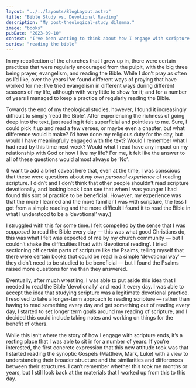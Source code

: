 ```yaml
---
layout: "../../layouts/BlogLayout.astro"
title: "Bible Study vs. Devotional Reading"
description: "My post-theological-study dilemma."
image: "books"
pubDate: "2023-09-10"
context: "I've been wanting to think about how I engage with scripture. As part of the process I'm looking back at how I've engaged with it in the past."
series: "reading the bible"
---
```


In my recollection of the churches that I grew up in, there were certain practices that were regularly encouraged from the pulpit, with the big three being prayer, evangelism, and reading the Bible. While I don’t pray as often as I’d like, over the years I’ve found different ways of praying that have worked for me; I’ve tried evangelism in different ways during different seasons of my life, although with very little to show for it; and for a number of years I managed to keep a practice of regularly reading the Bible.

Towards the end of my theological studies, however, I found it increasingly difficult to simply ‘read the Bible’. After experiencing the richness of going deep into the text, just reading it felt superficial and pointless to me. Sure, I could pick it up and read a few verses, or maybe even a chapter, but what difference would it make? I’d have done my religious duty for the day, but would I have meaningfully engaged with the text? Would I remember what I had read by this time next week? Would what I read have any impact on my relationship with God or how I live my life? For me, it felt like the answer to all of these questions would almost always be ‘No’.

(I want to add a brief caveat here that, even at the time, I was conscious that these were questions about _my own personal experience_ of reading scripture. I didn’t and I don’t think that other people shouldn’t read scripture devotionally, and looking back I can see that when I was younger I had found this sort of practice to be beneficial. However, my experience was that the more I learned and the more familiar I was with scripture, the less I got from a simple reading and the more difficult I found it to read the Bible in what I understood to be a ‘devotional’ way.)

I struggled with this for some time. I felt compelled by the sense that I was _supposed_ to read the Bible every day — this was what good Christians do, this was what I felt was expected of me by my church community — but I couldn’t shake the difficulties I had with ‘devotional reading’. I tried sectioning off certain parts of scripture like the Psalms, telling myself that there were certain books that could be read in a simple ‘devotional way’ — they didn’t need to be studied to be beneficial — but I found the Psalms raised more questions for me than they answered.

Eventually, after much wrestling, I was able to put aside this idea that I needed to read the Bible ‘devotionally’ and read it every day. I was able to accept the idea that studying scripture was a legitimate devotional practice. I resolved to take a longer-term approach to reading scripture — rather than having to read something every day and get something out of reading every day, I started to set longer term goals around my reading of scripture, and I decided this could include taking notes and working on things for the benefit of others.

While this isn’t where the story of how I engage with scripture ends, it’s a resting place that I was able to sit in for a number of years. If you’re interested, the first concrete expression that this new attitude took was that I started reading the synoptic Gospels (Matthew, Mark, Luke) with a view to understanding their broader structure and the similarities and differences between their structures. I can’t remember whether this took me months or years, but I still look back at the materials that I worked up from this to this day.
